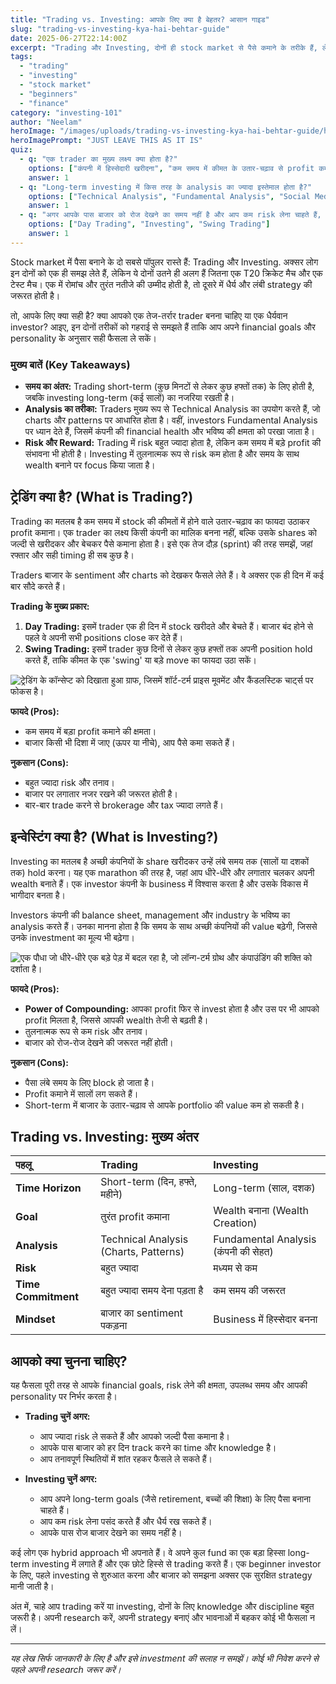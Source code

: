 ```yaml
---
title: "Trading vs. Investing: आपके लिए क्या है बेहतर? आसान गाइड"
slug: "trading-vs-investing-kya-hai-behtar-guide"
date: 2025-06-27T22:14:00Z
excerpt: "Trading और Investing, दोनों ही stock market से पैसे कमाने के तरीके हैं, लेकिन दोनों का रास्ता और मंजिल अलग-अलग हैं। यह गाइड आपको इन दोनों के बीच का अंतर समझने और अपने लिए सही रास्ता चुनने में मदद करेगा।"
tags:
  - "trading"
  - "investing"
  - "stock market"
  - "beginners"
  - "finance"
category: "investing-101"
author: "Neelam"
heroImage: "/images/uploads/trading-vs-investing-kya-hai-behtar-guide/hero-image.jpg"
heroImagePrompt: "JUST LEAVE THIS AS IT IS"
quiz:
  - q: "एक trader का मुख्य लक्ष्य क्या होता है?"
    options: ["कंपनी में हिस्सेदारी खरीदना", "कम समय में कीमत के उतार-चढ़ाव से profit कमाना", "लंबे समय तक wealth बनाना"]
    answer: 1
  - q: "Long-term investing में किस तरह के analysis का ज्यादा इस्तेमाल होता है?"
    options: ["Technical Analysis", "Fundamental Analysis", "Social Media Analysis"]
    answer: 1
  - q: "अगर आपके पास बाजार को रोज देखने का समय नहीं है और आप कम risk लेना चाहते हैं, तो आपके लिए क्या बेहतर है?"
    options: ["Day Trading", "Investing", "Swing Trading"]
    answer: 1
---
```


Stock market में पैसा बनाने के दो सबसे पॉपुलर रास्ते हैं: Trading और Investing. अक्सर लोग इन दोनों को एक ही समझ लेते हैं, लेकिन ये दोनों उतने ही अलग हैं जितना एक T20 क्रिकेट मैच और एक टेस्ट मैच। एक में रोमांच और तुरंत नतीजे की उम्मीद होती है, तो दूसरे में धैर्य और लंबी strategy की जरूरत होती है।

तो, आपके लिए क्या सही है? क्या आपको एक तेज-तर्रार trader बनना चाहिए या एक धैर्यवान investor? आइए, इन दोनों तरीकों को गहराई से समझते हैं ताकि आप अपने financial goals और personality के अनुसार सही फैसला ले सकें।

### मुख्य बातें (Key Takeaways)
*   **समय का अंतर:** Trading short-term (कुछ मिनटों से लेकर कुछ हफ्तों तक) के लिए होती है, जबकि investing long-term (कई सालों) का नजरिया रखती है।
*   **Analysis का तरीका:** Traders मुख्य रूप से Technical Analysis का उपयोग करते हैं, जो charts और patterns पर आधारित होता है। वहीं, investors Fundamental Analysis पर ध्यान देते हैं, जिसमें कंपनी की financial health और भविष्य की क्षमता को परखा जाता है।
*   **Risk और Reward:** Trading में risk बहुत ज्यादा होता है, लेकिन कम समय में बड़े profit की संभावना भी होती है। Investing में तुलनात्मक रूप से risk कम होता है और समय के साथ wealth बनाने पर focus किया जाता है।

## ट्रेडिंग क्या है? (What is Trading?)

Trading का मतलब है कम समय में stock की कीमतों में होने वाले उतार-चढ़ाव का फायदा उठाकर profit कमाना। एक trader का लक्ष्य किसी कंपनी का मालिक बनना नहीं, बल्कि उसके shares को जल्दी से खरीदकर और बेचकर पैसे कमाना होता है। इसे एक तेज दौड़ (sprint) की तरह समझें, जहां रफ्तार और सही timing ही सब कुछ है।

Traders बाजार के sentiment और charts को देखकर फैसले लेते हैं। वे अक्सर एक ही दिन में कई बार सौदे करते हैं।

**Trading के मुख्य प्रकार:**
1.  **Day Trading:** इसमें trader एक ही दिन में stock खरीदते और बेचते हैं। बाजार बंद होने से पहले वे अपनी सभी positions close कर देते हैं।
2.  **Swing Trading:** इसमें trader कुछ दिनों से लेकर कुछ हफ्तों तक अपनी position hold करते हैं, ताकि कीमत के एक 'swing' या बड़े move का फायदा उठा सकें।

![ट्रेडिंग के कॉन्सेप्ट को दिखाता हुआ ग्राफ, जिसमें शॉर्ट-टर्म प्राइस मूवमेंट और कैंडलस्टिक चार्ट्स पर फोकस है।](/images/uploads/trading-vs-investing-kya-hai-behtar-guide/trading-concept.png)

**फायदे (Pros):**
*   कम समय में बड़ा profit कमाने की क्षमता।
*   बाजार किसी भी दिशा में जाए (ऊपर या नीचे), आप पैसे कमा सकते हैं।

**नुकसान (Cons):**
*   बहुत ज्यादा risk और तनाव।
*   बाजार पर लगातार नजर रखने की जरूरत होती है।
*   बार-बार trade करने से brokerage और tax ज्यादा लगते हैं।

## इन्वेस्टिंग क्या है? (What is Investing?)

Investing का मतलब है अच्छी कंपनियों के share खरीदकर उन्हें लंबे समय तक (सालों या दशकों तक) hold करना। यह एक marathon की तरह है, जहां आप धीरे-धीरे और लगातार चलकर अपनी wealth बनाते हैं। एक investor कंपनी के business में विश्वास करता है और उसके विकास में भागीदार बनता है।

Investors कंपनी की balance sheet, management और industry के भविष्य का analysis करते हैं। उनका मानना होता है कि समय के साथ अच्छी कंपनियों की value बढ़ेगी, जिससे उनके investment का मूल्य भी बढ़ेगा।

![एक पौधा जो धीरे-धीरे एक बड़े पेड़ में बदल रहा है, जो लॉन्ग-टर्म ग्रोथ और कंपाउंडिंग की शक्ति को दर्शाता है।](/images/uploads/trading-vs-investing-kya-hai-behtar-guide/investing-concept.png)

**फायदे (Pros):**
*   **Power of Compounding:** आपका profit फिर से invest होता है और उस पर भी आपको profit मिलता है, जिससे आपकी wealth तेजी से बढ़ती है।
*   तुलनात्मक रूप से कम risk और तनाव।
*   बाजार को रोज-रोज देखने की जरूरत नहीं होती।

**नुकसान (Cons):**
*   पैसा लंबे समय के लिए block हो जाता है।
*   Profit कमाने में सालों लग सकते हैं।
*   Short-term में बाजार के उतार-चढ़ाव से आपके portfolio की value कम हो सकती है।

## Trading vs. Investing: मुख्य अंतर

| पहलू | Trading | Investing |
| :--- | :--- | :--- |
| **Time Horizon** | Short-term (दिन, हफ्ते, महीने) | Long-term (साल, दशक) |
| **Goal** | तुरंत profit कमाना | Wealth बनाना (Wealth Creation) |
| **Analysis** | Technical Analysis (Charts, Patterns) | Fundamental Analysis (कंपनी की सेहत) |
| **Risk** | बहुत ज्यादा | मध्यम से कम |
| **Time Commitment** | बहुत ज्यादा समय देना पड़ता है | कम समय की जरूरत |
| **Mindset** | बाजार का sentiment पकड़ना | Business में हिस्सेदार बनना |

## आपको क्या चुनना चाहिए?

यह फैसला पूरी तरह से आपके financial goals, risk लेने की क्षमता, उपलब्ध समय और आपकी personality पर निर्भर करता है।

*   **Trading चुनें अगर:**
    *   आप ज्यादा risk ले सकते हैं और आपको जल्दी पैसा कमाना है।
    *   आपके पास बाजार को हर दिन track करने का time और knowledge है।
    *   आप तनावपूर्ण स्थितियों में शांत रहकर फैसले ले सकते हैं।

*   **Investing चुनें अगर:**
    *   आप अपने long-term goals (जैसे retirement, बच्चों की शिक्षा) के लिए पैसा बनाना चाहते हैं।
    *   आप कम risk लेना पसंद करते हैं और धैर्य रख सकते हैं।
    *   आपके पास रोज बाजार देखने का समय नहीं है।

कई लोग एक hybrid approach भी अपनाते हैं। वे अपने कुल fund का एक बड़ा हिस्सा long-term investing में लगाते हैं और एक छोटे हिस्से से trading करते हैं। एक beginner investor के लिए, पहले investing से शुरुआत करना और बाजार को समझना अक्सर एक सुरक्षित strategy मानी जाती है।

अंत में, चाहे आप trading करें या investing, दोनों के लिए knowledge और discipline बहुत जरूरी है। अपनी research करें, अपनी strategy बनाएं और भावनाओं में बहकर कोई भी फैसला न लें।

---
*यह लेख सिर्फ जानकारी के लिए है और इसे investment की सलाह न समझें। कोई भी निवेश करने से पहले अपनी research जरूर करें।*